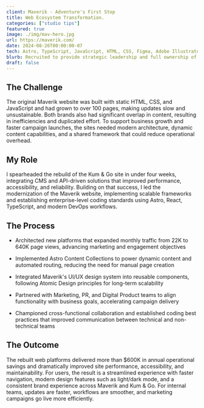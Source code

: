 ```yaml
---
client: Maverik - Adventure's First Stop
title: Web Ecosystem Transformation.
categories: ["studio tips"]
featured: true
image: ./img/mav-hero.jpg
url: https://maverik.com/
date: 2024-08-26T00:00:00-07
tech: Astro, TypeScript, JavaScript, HTML, CSS, Figma, Adobe Illustrator, Photoshop
blurb: Recruited to provide strategic leadership and full ownership of the Maverik and Kum & Go web ecosystems, I directed a complete digital transformation of both brands' customer-facing websites and the unified Careers platform. My goal was to create scalable, modern platforms that could evolve with business needs, strengthen marketing and customer engagement, and deliver measurable impact across the enterprise.
draft: false
---
```


## The Challenge

<div class="hr-div"></div>

The original Maverik website was built with static HTML, CSS, and JavaScript and had grown to over 100 pages, making updates slow and unsustainable. Both brands also had significant overlap in content, resulting in inefficiencies and duplicated effort. To support business growth and faster campaign launches, the sites needed modern architecture, dynamic content capabilities, and a shared framework that could reduce operational overhead.

## My Role

<div class="hr-div"></div>

I spearheaded the rebuild of the Kum & Go site in under four weeks, integrating CMS and API-driven solutions that improved performance, accessibility, and reliability. Building on that success, I led the modernization of the Maverik website, implementing scalable frameworks and establishing enterprise-level coding standards using Astro, React, TypeScript, and modern DevOps workflows.

## The Process

<div class="hr-div"></div>

- Architected new platforms that expanded monthly traffic from 22K to 640K page views, advancing marketing and engagement objectives

- Implemented Astro Content Collections to power dynamic content and automated routing, reducing the need for manual page creation

- Integrated Maverik's UI/UX design system into reusable components, following Atomic Design principles for long-term scalability

- Partnered with Marketing, PR, and Digital Product teams to align functionality with business goals, accelerating campaign delivery

- Championed cross-functional collaboration and established coding best practices that improved communication between technical and non-technical teams

## The Outcome

<div class="hr-div"></div>

The rebuilt web platforms delivered more than $600K in annual operational savings and dramatically improved site performance, accessibility, and maintainability. For users, the result is a streamlined experience with faster navigation, modern design features such as light/dark mode, and a consistent brand experience across Maverik and Kum & Go. For internal teams, updates are faster, workflows are smoother, and marketing campaigns go live more efficiently.
